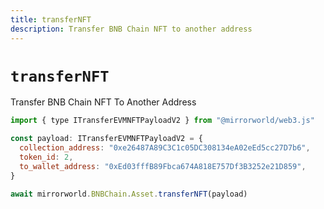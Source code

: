 ```yaml
---
title: transferNFT
description: Transfer BNB Chain NFT to another address
---
```


# `transferNFT`

Transfer BNB Chain NFT To Another Address

```js
import { type ITransferEVMNFTPayloadV2 } from "@mirrorworld/web3.js"

const payload: ITransferEVMNFTPayloadV2 = {
  collection_address: "0xe26487A89C3C1c05DC308134eA02eEd5cc27D7b6",
  token_id: 2,
  to_wallet_address: "0xEd03fffB89Fbca674A818E757Df3B3252e21D859",
}

await mirrorworld.BNBChain.Asset.transferNFT(payload)
```
